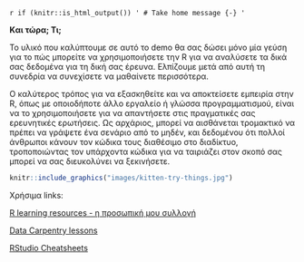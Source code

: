 `r if (knitr::is_html_output()) '
# Τake home message {-}
'`

__Kαι τώρα; Τι;__

Το υλικό που καλύπτουμε σε αυτό το demo θα σας δώσει μόνο μία γεύση για το πώς μπορείτε να χρησιμοποιήσετε την R για να αναλύσετε τα δικά σας δεδομένα για τη δική σας έρευνα. Ελπίζουμε μετά από αυτή τη συνεδρία να συνεχίσετε να μαθαίνετε περισσότερα. 

Ο καλύτερος τρόπος για να εξασκηθείτε και να αποκτείσετε εμπειρία στην R, όπως με οποιοδήποτε άλλο εργαλείο ή γλώσσα προγραμματισμού, είναι να το χρησιμοποιήσετε για να απαντήσετε στις πραγματικές σας ερευνητικές ερωτήσεις. Ως αρχάριος, μπορεί να αισθάνεται τρομακτικό να πρέπει να γράψετε ένα σενάριο από το μηδέν, και δεδομένου ότι πολλοί άνθρωποι κάνουν τον κώδικα τους διαθέσιμο στο διαδίκτυο, τροποποιώντας τον υπάρχοντα κώδικα για να ταιριάζει στον σκοπό σας μπορεί να σας διευκολύνει να ξεκινήσετε.

```r
knitr::include_graphics("images/kitten-try-things.jpg")
```

Χρήσιμα links:

[R learning resources - η προσωπική μου συλλογή](https://github.com/Eirinits/R_learning_resources/blob/master/README.md)

[Data Carpentry lessons](https://datacarpentry.org/lessons/)

[RStudio Cheatsheets](https://www.rstudio.com/resources/cheatsheets/)
